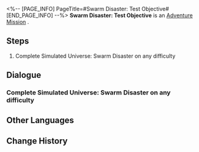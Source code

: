 <%-- [PAGE_INFO]
PageTitle=#Swarm Disaster: Test Objective#
[END_PAGE_INFO] --%>
{{Stub|Dialogue, characters, and location(s)}}
{{Mission Infobox
|id            = 8013110
|title         = 
|image         = Mission Swarm Disaster: Test Objective.png
|type          = Adventure
|event_name    = 
|chapter       = 
|requirements  = 
* [[Adventure Mission]] ''[[Swarm Disaster: Experimental Teaching (II)]]'' completed
* Reach [[Trailblaze Level]] 21
|summary       = <!--official mission summary from Fate's Atlas-->
|characters    = <!--characters that appear in this mission-->
|startLocation = <!--location as it intially appears on the mission screen-->
|world         = <!--i.e. Penacony-->
|area          = <!--i.e. A Child's Dream-->
|prev          = 
|next          = 
|exp           = 
|credits       = 10000
|stellarJade   = 
|other         = {{Card List||delim=;}}
}}
'''Swarm Disaster: Test Objective''' is an [[Adventure Mission]]<!--in [world]-->.

==Steps==
# Complete Simulated Universe: Swarm Disaster on any difficulty

<!--
==Gameplay Notes==

--><!--
==Trial Character==

-->
==Dialogue==
{{Stub Dialogue}}
===Complete Simulated Universe: Swarm Disaster on any difficulty===
{{Mission Description|type=adventure|location=<!--to be added-->|Herta, Ruan Mei, Screwllum, and Stephen have joined forces to bring about the Simulated Universe's first major update! The three planes are now active within the Simulated Universe. At the same time, Herta had the idea to use the Audience Chamber to get you closer to the Aeons faster. Here, using computational data, she has simulated and saved instances of numerous Pathstriders across the span of history. You can imitate them to gain "power" from various Paths. After all, it is only through active practice of piety toward each of the Paths that one draws the attention of the Aeons.}}
{{Dialogue Start}}
:{{tx}}
{{Dialogue End}}

==Other Languages==
{{Other Languages
|en   = Swarm Disaster: Test Objective
|zhs  = 寰宇蝗灾：测试目标
|zht  = 寰宇蝗災：測試目標
|ja   = 宇宙の蝗害：テスト目標
|ko   = 곤충 떼 재난: 테스트 목표
|es   = La Plaga: Objetivo de simulación
|fr   = Désastre de l'Essaim : Objectif du test
|ru   = Нашествие роя: Цель бета-теста
|th   = หายนะแห่งมวลแมลง: เป้าหมายการทดสอบ
|vi   = Thảm Họa Đàn Côn Trùng: Mục Tiêu Thử Nghiệm
|de   = Schwarmkatastrophe: Ziel des Betatests
|id   = Bencana Swarm: Tujuan Uji Coba
|pt   = O Desastre do Enxame: Objetivo do Teste
}}

==Change History==
{{Change History|1.3}}
